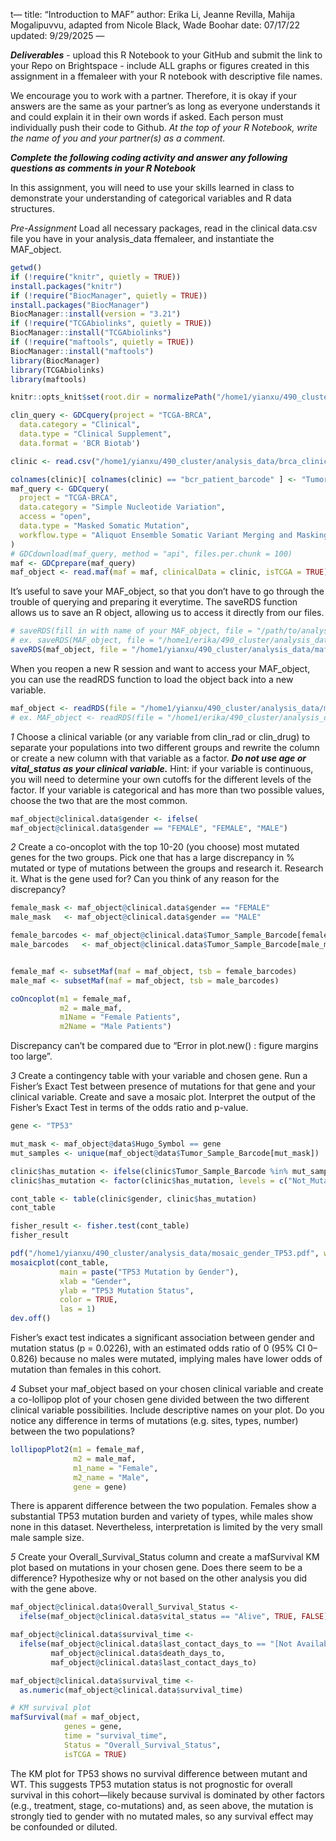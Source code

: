 t---
title: "Introduction to MAF"
author: Erika Li, Jeanne Revilla, Mahija Mogalipuvvu, adapted from Nicole Black, Wade Boohar
date: 07/17/22
updated: 9/29/2025
---

***Deliverables***
- upload this R Notebook to your GitHub and submit the link to your Repo on Brightspace
- include ALL graphs or figures created in this assignment in a ffemaleer with your R notebook with descriptive file names.

We encourage you to work with a partner. Therefore, it is okay if your answers are the same as your partner’s as long as everyone understands it and could explain it in their own words if asked. Each person must individually push their code to Github. *At the top of your R Notebook, write the name of you and your partner(s) as a comment.*

***Complete the following coding activity and answer any following questions as comments in your R Notebook***

In this assignment, you will need to use your skills learned in class to demonstrate your understanding of categorical variables and R data structures.

*Pre-Assignment*
Load all necessary packages, read in the clinical data.csv file you have in your analysis_data ffemaleer, and instantiate the MAF_object.
```r
getwd()
if (!require("knitr", quietly = TRUE))
install.packages("knitr")
if (!require("BiocManager", quietly = TRUE))
install.packages("BiocManager")
BiocManager::install(version = "3.21")
if (!require("TCGAbiolinks", quietly = TRUE))
BiocManager::install("TCGAbiolinks")
if (!require("maftools", quietly = TRUE))
BiocManager::install("maftools")
library(BiocManager)
library(TCGAbiolinks)
library(maftools)
```


```r
knitr::opts_knit$set(root.dir = normalizePath("/home1/yianxu/490_cluster/analysis_data")) 

clin_query <- GDCquery(project = "TCGA-BRCA",
  data.category = "Clinical",
  data.type = "Clinical Supplement",
  data.format = 'BCR Biotab')

clinic <- read.csv("/home1/yianxu/490_cluster/analysis_data/brca_clinical_data.csv", stringsAsFactors = FALSE)

colnames(clinic)[ colnames(clinic) == "bcr_patient_barcode" ] <- "Tumor_Sample_Barcode"
maf_query <- GDCquery(
  project = "TCGA-BRCA",
  data.category = "Simple Nucleotide Variation",
  access = "open",
  data.type = "Masked Somatic Mutation",
  workflow.type = "Aliquot Ensemble Somatic Variant Merging and Masking"
)
# GDCdownload(maf_query, method = "api", files.per.chunk = 100)
maf <- GDCprepare(maf_query)
maf_object <- read.maf(maf = maf, clinicalData = clinic, isTCGA = TRUE)
```

It's useful to save your MAF_object, so that you don't have to go through the trouble of querying and preparing it everytime. The saveRDS function allows us to save an R object, allowing us to access it directly from our files. 
```r
# saveRDS(fill in with name of your MAF_object, file = "/path/to/analysis_data/maf_object.rds")
# ex. saveRDS(MAF_object, file = "/home1/erika/490_cluster/analysis_data/maf_object.rds")
saveRDS(maf_object, file = "/home1/yianxu/490_cluster/analysis_data/maf_object.rds")
```

When you reopen a new R session and want to access your MAF_object, you can use the readRDS function to load the object back into a new variable.
```r
maf_object <- readRDS(file = "/home1/yianxu/490_cluster/analysis_data/maf_object.rds")
# ex. MAF_object <- readRDS(file = "/home1/erika/490_cluster/analysis_data/maf_object.rds")
```

*1*
Choose a clinical variable (or any variable from clin_rad or clin_drug) to separate your populations into two different groups and rewrite the column or create a new column with that variable as a factor. ***Do not use age or vital_status as your clinical variable.*** Hint: if your variable is continuous, you will need to determine your own cutoffs for the different levels of the factor. If your variable is categorical and has more than two possible values, choose the two that are the most common.
```r
maf_object@clinical.data$gender <- ifelse(
maf_object@clinical.data$gender == "FEMALE", "FEMALE", "MALE")
```


*2*
Create a co-oncoplot with the top 10-20 (you choose) most mutated genes for the two groups. Pick one that has a large discrepancy in % mutated or type of mutations between the groups and research it. 
Research it. What is the gene used for? Can you think of any reason for the discrepancy?
```r

female_mask <- maf_object@clinical.data$gender == "FEMALE"
male_mask   <- maf_object@clinical.data$gender == "MALE"

female_barcodes <- maf_object@clinical.data$Tumor_Sample_Barcode[female_mask]
male_barcodes   <- maf_object@clinical.data$Tumor_Sample_Barcode[male_mask]


female_maf <- subsetMaf(maf = maf_object, tsb = female_barcodes)
male_maf <- subsetMaf(maf = maf_object, tsb = male_barcodes)

coOncoplot(m1 = female_maf,
           m2 = male_maf,
           m1Name = "Female Patients",
           m2Name = "Male Patients")
```
Discrepancy can't be compared due to "Error in plot.new() : figure margins too large".

*3*
Create a contingency table with your variable and chosen gene. Run a Fisher’s Exact Test between presence of mutations for that gene and your clinical variable. Create and save a mosaic plot. 
Interpret the output of the Fisher’s Exact Test in terms of the odds ratio and p-value.
```r
gene <- "TP53"

mut_mask <- maf_object@data$Hugo_Symbol == gene
mut_samples <- unique(maf_object@data$Tumor_Sample_Barcode[mut_mask])

clinic$has_mutation <- ifelse(clinic$Tumor_Sample_Barcode %in% mut_samples, "Mutated", "Not_Mutated")
clinic$has_mutation <- factor(clinic$has_mutation, levels = c("Not_Mutated", "Mutated"))

cont_table <- table(clinic$gender, clinic$has_mutation)
cont_table

fisher_result <- fisher.test(cont_table)
fisher_result

pdf("/home1/yianxu/490_cluster/analysis_data/mosaic_gender_TP53.pdf", width = 6, height = 6)
mosaicplot(cont_table,
           main = paste("TP53 Mutation by Gender"),
           xlab = "Gender",
           ylab = "TP53 Mutation Status",
           color = TRUE,
           las = 1)
dev.off()
```
Fisher’s exact test indicates a significant association between gender and mutation status (p = 0.0226), with an estimated odds ratio of 0 (95% CI 0–0.826) because no males were mutated, implying males have lower odds of mutation than females in this cohort.

*4*
Subset your maf_object based on your chosen clinical variable and create a co-lollipop plot of your chosen gene divided between the two different clinical variable possibilities. Include descriptive names on your plot.
Do you notice any difference in terms of mutations (e.g. sites, types, number) between the two populations?
```r
lollipopPlot2(m1 = female_maf,
              m2 = male_maf,
              m1_name = "Female",
              m2_name = "Male",
              gene = gene)
```

There is apparent difference between the two population. Females show a substantial TP53 mutation burden and variety of types, while males show none in this dataset. Nevertheless, interpretation is limited by the very small male sample size.

*5*
Create your Overall_Survival_Status column and create a mafSurvival KM plot based on mutations in your chosen gene.
Does there seem to be a difference? Hypothesize why or not based on the other analysis you did with the gene above.
```r
maf_object@clinical.data$Overall_Survival_Status <-
  ifelse(maf_object@clinical.data$vital_status == "Alive", TRUE, FALSE)

maf_object@clinical.data$survival_time <-
  ifelse(maf_object@clinical.data$last_contact_days_to == "[Not Available]",
         maf_object@clinical.data$death_days_to,
         maf_object@clinical.data$last_contact_days_to)

maf_object@clinical.data$survival_time <-
  as.numeric(maf_object@clinical.data$survival_time)

# KM survival plot 
mafSurvival(maf = maf_object,
            genes = gene,
            time = "survival_time",
            Status = "Overall_Survival_Status",
            isTCGA = TRUE)
```
The KM plot for TP53 shows no survival difference between mutant and WT. This suggests TP53 mutation status is not prognostic for overall survival in this cohort—likely because survival is dominated by other factors (e.g., treatment, stage, co-mutations) and, as seen above, the mutation is strongly tied to gender with no mutated males, so any survival effect may be confounded or diluted.